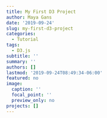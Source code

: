 ```yaml
---
title: My First D3 Project
author: Maya Gans
date: '2019-09-24'
slug: my-first-d3-project
categories:
  - Tutorial
tags:
  - D3.js
subtitle: ''
summary: ''
authors: []
lastmod: '2019-09-24T08:49:34-06:00'
featured: no
image:
  caption: ''
  focal_point: ''
  preview_only: no
projects: []
---
```


<div id="observablehq-6cc651b9"></div>
<script type="module">
import {Runtime, Inspector} from "https://cdn.jsdelivr.net/npm/@observablehq/runtime@4/dist/runtime.js";
import define from "https://api.observablehq.com/@mayagans/multiple-brush-snapping-with-text.js?v=3";
const inspect = Inspector.into("#observablehq-6cc651b9");
(new Runtime).module(define, name => (name === "chart") && inspect());
</script>
